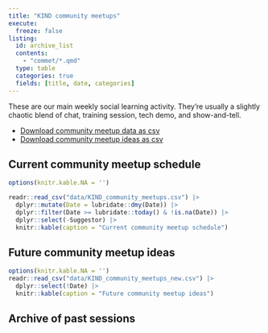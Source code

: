 ---
title: "KIND community meetups"
execute: 
  freeze: false
listing:
  id: archive_list
  contents:
    - "commet/*.qmd"
  type: table
  categories: true
  fields: [title, date, categories]
---

These are our main weekly social learning activity. They're usually a slightly chaotic blend of chat, training session, tech demo, and show-and-tell.

+ [Download community meetup data as csv](data/KIND_community_meetups.csv)
+ [Download community meetup ideas as csv](data/KIND_community_meetups_new.csv)

:::: {.panel-tabset}

## Current community meetup schedule
```{r}
options(knitr.kable.NA = '')

readr::read_csv("data/KIND_community_meetups.csv") |>
  dplyr::mutate(Date = lubridate::dmy(Date)) |>
  dplyr::filter(Date >= lubridate::today() & !is.na(Date)) |>
  dplyr::select(-Suggestor) |>
  knitr::kable(caption = "Current community meetup schedule")
```

## Future community meetup ideas
```{r}
options(knitr.kable.NA = '')
readr::read_csv("data/KIND_community_meetups_new.csv") |>
  dplyr::select(!Date) |>
  knitr::kable(caption = "Future community meetup ideas")
```

## Archive of past sessions

::: {#archive_list}
:::


::::






